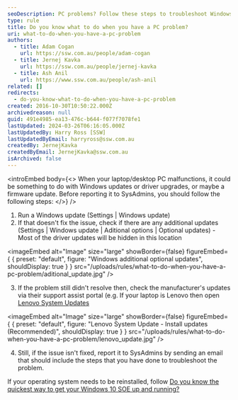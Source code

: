 ```yaml
---
seoDescription: PC problems? Follow these steps to troubleshoot Windows updates, driver upgrades, and firmware updates before reporting issues to SysAdmins.
type: rule
title: Do you know what to do when you have a PC problem?
uri: what-to-do-when-you-have-a-pc-problem
authors:
  - title: Adam Cogan
    url: https://ssw.com.au/people/adam-cogan
  - title: Jernej Kavka
    url: https://ssw.com.au/people/jernej-kavka
  - title: Ash Anil
    url: https://www.ssw.com.au/people/ash-anil
related: []
redirects:
  - do-you-know-what-to-do-when-you-have-a-pc-problem
created: 2016-10-30T10:50:22.000Z
archivedreason: null
guid: 491e4985-ea13-476c-b644-f077f7078fe1
lastUpdated: 2024-03-26T06:16:05.000Z
lastUpdatedBy: Harry Ross [SSW]
lastUpdatedByEmail: harryross@ssw.com.au
createdBy: JernejKavka
createdByEmail: JernejKavka@ssw.com.au
isArchived: false
---
```


<introEmbed
  body={<>
When your laptop/desktop PC malfunctions, it could be something to do with Windows updates or driver upgrades, or maybe a firmware update. Before reporting it to SysAdmins, you should follow the following steps:
  </>}
/>
1. Run a Windows update (Settings | Windows update)
2. If that doesn't fix the issue, check if there are any additional updates (Settings | Windows update | Aditional options | Optional updates) - Most of the driver updates will be hidden in this location

   
<imageEmbed
  alt="Image"
  size="large"
  showBorder={false}
  figureEmbed={ {
    preset: "default",
    figure: "Windows additional optional updates",
    shouldDisplay: true
  } }
  src="/uploads/rules/what-to-do-when-you-have-a-pc-problem/aditional_update.jpg"
/>

3. If the problem still didn't resolve then, check the manufacturer's updates via their support assist portal (e.g. If your laptop is Lenovo then open [Lenovo System Updates](https://support.lenovo.com/au/en/downloads/ds012808-lenovo-system-update-for-windows-10-7-32-bit-64-bit-desktop-notebook-workstation)

   
<imageEmbed
  alt="Image"
  size="large"
  showBorder={false}
  figureEmbed={ {
    preset: "default",
    figure: "Lenovo System Update - Install updates (Recommended)",
    shouldDisplay: true
  } }
  src="/uploads/rules/what-to-do-when-you-have-a-pc-problem/lenovo_update.jpg"
/>

4. Still, if the issue isn't fixed, report it to SysAdmins by sending an email that should include the steps that you have done to troubleshoot the problem.

If your operating system needs to be reinstalled, follow [Do you know the quickest way to get your Windows 10 SOE up and running?](/do-you-know-the-quickest-way-to-get-your-windows-10-soe-up-and-running)
